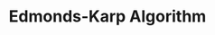 ---
id: "alg_mq_020"
questionType: "MULTIPLE_CHOICE"
title: "Edmonds-Karp Algorithm"
description: "What problem does the Edmonds-Karp algorithm solve?"
difficulty: "HARD"
category: "Algorithms"
options:
  - "Minimum spanning tree"
  - "Maximum flow"
  - "Shortest path"
  - "Cycle detection"
correctAnswer: 1
---